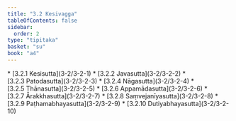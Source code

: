 ```yaml
---
title: "3.2 Kesivagga"
tableOfContents: false
sidebar:
  order: 2
type: "tipitaka"
basket: "su"
book: "a4"
---
```



<DynamicBreadcrumb />



<TableOfContents book="a4" section="3.2">
* [3.2.1 Kesisutta](3-2/3-2-1)
* [3.2.2 Javasutta](3-2/3-2-2)
* [3.2.3 Patodasutta](3-2/3-2-3)
* [3.2.4 Nāgasutta](3-2/3-2-4)
* [3.2.5 Ṭhānasutta](3-2/3-2-5)
* [3.2.6 Appamādasutta](3-2/3-2-6)
* [3.2.7 Ārakkhasutta](3-2/3-2-7)
* [3.2.8 Saṃvejanīyasutta](3-2/3-2-8)
* [3.2.9 Paṭhamabhayasutta](3-2/3-2-9)
* [3.2.10 Dutiyabhayasutta](3-2/3-2-10)
</TableOfContents>